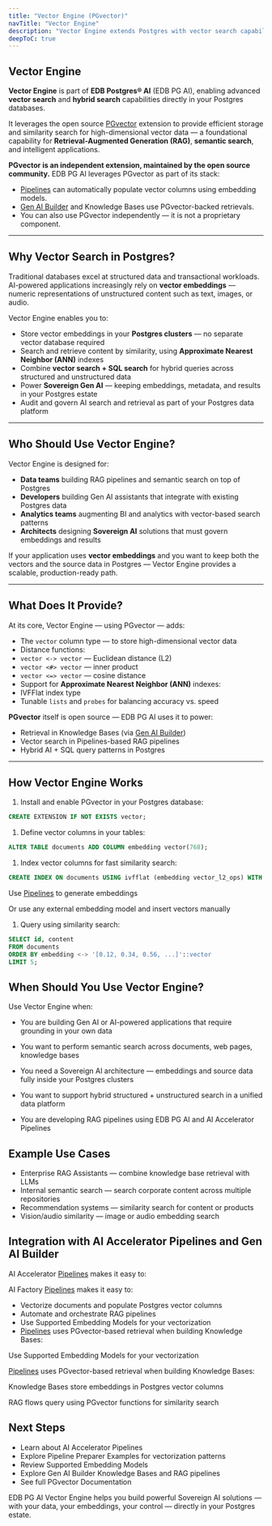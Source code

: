 ```yaml
---
title: "Vector Engine (PGvector)"
navTitle: "Vector Engine"
description: "Vector Engine extends Postgres with vector search capabilities, using the PGvector extension, to power Retrieval-Augmented Generation (RAG) and other AI-driven workloads."
deepToC: true
---
```


## Vector Engine

**Vector Engine** is part of **EDB Postgres® AI** (EDB PG AI), enabling advanced **vector search** and **hybrid search** capabilities directly in your Postgres databases.

It leverages the open source [PGvector](https://github.com/pgvector/pgvector) extension to provide efficient storage and similarity search for high-dimensional vector data — a foundational capability for **Retrieval-Augmented Generation (RAG)**, **semantic search**, and intelligent applications.

**PGvector is an independent extension, maintained by the open source community.** EDB PG AI leverages PGvector as part of its stack:

-   [Pipelines](/edb-postgres-ai/1.3/ai-factory/pipeline/) can automatically populate vector columns using embedding models.
-   [Gen AI Builder](/edb-postgres-ai/1.3/ai-factory/gen-ai/) and Knowledge Bases use PGvector-backed retrievals.
-   You can also use PGvector independently — it is not a proprietary component.

* * *

## Why Vector Search in Postgres?

Traditional databases excel at structured data and transactional workloads. AI-powered applications increasingly rely on **vector embeddings** — numeric representations of unstructured content such as text, images, or audio.

Vector Engine enables you to:

-   Store vector embeddings in your **Postgres clusters** — no separate vector database required
-   Search and retrieve content by similarity, using **Approximate Nearest Neighbor (ANN)** indexes
-   Combine **vector search + SQL search** for hybrid queries across structured and unstructured data
-   Power **Sovereign Gen AI** — keeping embeddings, metadata, and results in your Postgres estate
-   Audit and govern AI search and retrieval as part of your Postgres data platform

* * *

## Who Should Use Vector Engine?

Vector Engine is designed for:

-   **Data teams** building RAG pipelines and semantic search on top of Postgres
-   **Developers** building Gen AI assistants that integrate with existing Postgres data
-   **Analytics teams** augmenting BI and analytics with vector-based search patterns
-   **Architects** designing **Sovereign AI** solutions that must govern embeddings and results

If your application uses **vector embeddings** and you want to keep both the vectors and the source data in Postgres — Vector Engine provides a scalable, production-ready path.

* * *

## What Does It Provide?

At its core, Vector Engine — using PGvector — adds:

-   The `vector` column type — to store high-dimensional vector data
-   Distance functions:
-   `vector <-> vector` — Euclidean distance (L2)
-   `vector <#> vector` — inner product
-   `vector <=> vector` — cosine distance
-   Support for **Approximate Nearest Neighbor (ANN)** indexes:
-   IVFFlat index type
-   Tunable `lists` and `probes` for balancing accuracy vs. speed

**PGvector** itself is open source — EDB PG AI uses it to power:

-   Retrieval in Knowledge Bases (via [Gen AI Builder](/edb-postgres-ai/1.3/ai-factory/gen-ai/))
-   Vector search in Pipelines-based RAG pipelines
-   Hybrid AI + SQL query patterns in Postgres

* * *

## How Vector Engine Works

1.  Install and enable PGvector in your Postgres database:

```sql
CREATE EXTENSION IF NOT EXISTS vector;
```

1.  Define vector columns in your tables:

```sql
ALTER TABLE documents ADD COLUMN embedding vector(768);
```

1.  Index vector columns for fast similarity search:

```sql
CREATE INDEX ON documents USING ivfflat (embedding vector_l2_ops) WITH (lists = 100);
```

Use [Pipelines](/edb-postgres-ai/1.3/ai-factory/pipeline/) to generate embeddings

Or use any external embedding model and insert vectors manually

1.  Query using similarity search:

```sql
SELECT id, content
FROM documents
ORDER BY embedding <-> '[0.12, 0.34, 0.56, ...]'::vector
LIMIT 5;
```

## When Should You Use Vector Engine?

Use Vector Engine when:

-   You are building Gen AI or AI-powered applications that require grounding in your own data

-   You want to perform semantic search across documents, web pages, knowledge bases

-   You need a Sovereign AI architecture — embeddings and source data fully inside your Postgres clusters

-   You want to support hybrid structured + unstructured search in a unified data platform

-   You are developing RAG pipelines using EDB PG AI and AI Accelerator Pipelines

## Example Use Cases

-   Enterprise RAG Assistants — combine knowledge base retrieval with LLMs
-   Internal semantic search — search corporate content across multiple repositories
-   Recommendation systems — similarity search for content or products
-   Vision/audio similarity — image or audio embedding search

## Integration with AI Accelerator Pipelines and Gen AI Builder

AI Accelerator  [Pipelines](/edb-postgres-ai/latest/ai-factory/pipeline/) makes it easy to:

AI Factory [Pipelines](/edb-postgres-ai/latest/ai-factory/pipeline/) makes it easy to:

-   Vectorize documents and populate Postgres vector columns
-   Automate and orchestrate RAG pipelines
-   Use Supported Embedding Models for your vectorization
-   [Pipelines](/edb-postgres-ai/latest/ai-factory/pipeline/) uses PGvector-based retrieval when building Knowledge Bases:

Use Supported Embedding Models for your vectorization

[Pipelines](/edb-postgres-ai/latest/ai-factory/pipeline/) uses PGvector-based retrieval when building Knowledge Bases:

Knowledge Bases store embeddings in Postgres vector columns

RAG flows query using PGvector functions for similarity search

## Next Steps

-   Learn about AI Accelerator Pipelines
-   Explore Pipeline Preparer Examples for vectorization patterns
-   Review Supported Embedding Models
-   Explore Gen AI Builder Knowledge Bases and RAG pipelines
-   See full PGvector Documentation

EDB PG AI Vector Engine helps you build powerful Sovereign AI solutions — with your data, your embeddings, your control — directly in your Postgres estate.
